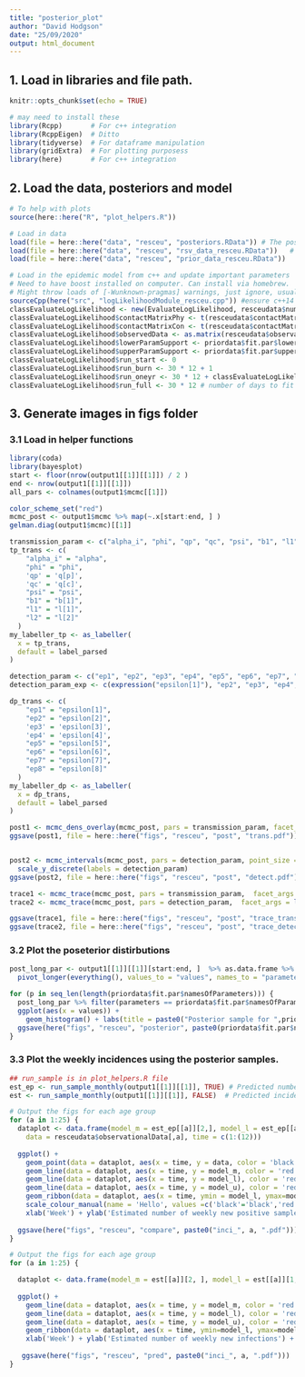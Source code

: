 ```yaml
---
title: "posterior_plot"
author: "David Hodgson"
date: "25/09/2020"
output: html_document
---
```


## 1. Load in libraries and file path.

```r
knitr::opts_chunk$set(echo = TRUE)

# may need to install these
library(Rcpp)       # For c++ integration
library(RcppEigen)  # Ditto
library(tidyverse)  # For dataframe manipulation
library(gridExtra)  # For plotting purposess 
library(here)       # For c++ integration

```

## 2. Load the data, posteriors and model

```r

# To help with plots
source(here::here("R", "plot_helpers.R"))

# Load in data
load(file = here::here("data", "resceu", "posteriors.RData")) # The posteriors from the true model
load(file = here::here("data", "resceu", "rsv_data_resceu.RData"))   # Load in model data, including observation data (which is made up i.e. not the same as I used in the paper).
load(file = here::here("data", "resceu", "prior_data_resceu.RData"))   # Load in model data, including observation data (which is made up i.e. not the same as I used in the paper).

# Load in the epidemic model from c++ and update important parameters
# Need to have boost installed on computer. Can install via homebrew.
# Might throw loads of [-Wunknown-pragmas] warnings, just ignore, usually an issue with the coompiler.
sourceCpp(here("src", "logLikelihoodModule_resceu.cpp")) #ensure c++14 is enabled
classEvaluateLogLikelihood <- new(EvaluateLogLikelihood, resceudata$numberDailyLiveBirths, resceudata$population, resceudata$ageGroupBoundary) # Calls class
classEvaluateLogLikelihood$contactMatrixPhy <- t(resceudata$contactMatrixPhy)
classEvaluateLogLikelihood$contactMatrixCon <- t(resceudata$contactMatrixCon)
classEvaluateLogLikelihood$observedData <- as.matrix(resceudata$observationalData)
classEvaluateLogLikelihood$lowerParamSupport <- priordata$fit.par$lowerParSupport
classEvaluateLogLikelihood$upperParamSupport <- priordata$fit.par$upperParSupport
classEvaluateLogLikelihood$run_start <- 0
classEvaluateLogLikelihood$run_burn <- 30 * 12 + 1
classEvaluateLogLikelihood$run_oneyr <- 30 * 12 + classEvaluateLogLikelihood$run_burn
classEvaluateLogLikelihood$run_full <- 30 * 12 # number of days to fit the data and model to

```

## 3. Generate images in figs folder
### 3.1 Load in helper functions

```r

library(coda)
library(bayesplot)
start <- floor(nrow(output1[[1]][[1]]) / 2 )
end <- nrow(output1[[1]][[1]])
all_pars <- colnames(output1$mcmc[[1]]) 

color_scheme_set("red")
mcmc_post <- output1$mcmc %>% map(~.x[start:end, ] )
gelman.diag(output1$mcmc)[[1]]

transmission_param <- c("alpha_i", "phi", "qp", "qc", "psi", "b1", "l1", "l2" )
tp_trans <- c(
    "alpha_i" = "alpha",
    "phi" = "phi",
    'qp' = 'q[p]', 
    'qc' = 'q[c]',
    "psi" = "psi", 
    "b1" = "b[1]", 
    "l1" = "l[1]", 
    "l2" = "l[2]"
  )
my_labeller_tp <- as_labeller(
  x = tp_trans,
  default = label_parsed
)

detection_param <- c("ep1", "ep2", "ep3", "ep4", "ep5", "ep6", "ep7", "ep8")
detection_param_exp <- c(expression("epsilon[1]"), "ep2", "ep3", "ep4", "ep5", "ep6", "ep7", "ep8")

dp_trans <- c(
    "ep1" = "epsilon[1]",
    "ep2" = "epsilon[2]",
    'ep3' = 'epsilon[3]',
    'ep4' = 'epsilon[4]',
    "ep5" = "epsilon[5]",
    "ep6" = "epsilon[6]",
    "ep7" = "epsilon[7]",
    "ep8" = "epsilon[8]"
  )
my_labeller_dp <- as_labeller(
  x = dp_trans,
  default = label_parsed
)

post1 <- mcmc_dens_overlay(mcmc_post, pars = transmission_param, facet_args = list(labeller = my_labeller_tp))
ggsave(post1, file = here::here("figs", "resceu", "post", "trans.pdf"))


post2 <- mcmc_intervals(mcmc_post, pars = detection_param, point_size = 2) + 
  scale_y_discrete(labels = detection_param)
ggsave(post2, file = here::here("figs", "resceu", "post", "detect.pdf"))

trace1 <- mcmc_trace(mcmc_post, pars = transmission_param,  facet_args = list(labeller = my_labeller_tp))
trace2 <- mcmc_trace(mcmc_post, pars = detection_param,  facet_args = list(labeller = my_labeller_dp))

ggsave(trace1, file = here::here("figs", "resceu", "post", "trace_trans.pdf"))
ggsave(trace2, file = here::here("figs", "resceu", "post", "trace_detect.pdf"))


```

### 3.2 Plot the poseterior distirbutions

```r

post_long_par <- output1[[1]][[1]][start:end, ]  %>% as.data.frame %>%
  pivot_longer(everything(), values_to = "values", names_to = "parameters")

for (p in seq_len(length(priordata$fit.par$namesOfParameters))) {
  post_long_par %>% filter(parameters == priordata$fit.par$namesOfParameters[p]) %>% 
  ggplot(aes(x = values)) +
    geom_histogram() + labs(title = paste0("Posterior sample for ",priordata$fit.par$namesOfParameters[p]))
  ggsave(here("figs", "resceu", "posterior", paste0(priordata$fit.par$namesOfParameters[p], ".pdf")))
}

```

### 3.3 Plot the weekly incidences using the posterior samples.

```r

## run_sample is in plot_helpers.R file
est_ep <- run_sample_monthly(output1[[1]][[1]], TRUE) # Predicted number of positive samples (useful for comparing the model-predicted incidence with the data)
est <- run_sample_monthly(output1[[1]][[1]], FALSE)  # Predicted incidence

# Output the figs for each age group
for (a in 1:25) {
  dataplot <- data.frame(model_m = est_ep[[a]][2,], model_l = est_ep[[a]][1,], model_u = est_ep[[a]][3,], 
    data = resceudata$observationalData[,a], time = c(1:(12)))
  
  ggplot() +
    geom_point(data = dataplot, aes(x = time, y = data, color = 'black'), size=0.5, alpha=0.5) +
    geom_line(data = dataplot, aes(x = time, y = model_m, color = 'red'), size=0.4, linetype="dotted") +
    geom_line(data = dataplot, aes(x = time, y = model_l), color = 'red', size=0.4, alpha=0.5) +
    geom_line(data = dataplot, aes(x = time, y = model_u), color = 'red', size=0.4, alpha=0.5) +
    geom_ribbon(data = dataplot, aes(x = time, ymin = model_l, ymax=model_u), fill="red", alpha=0.5) + 
    scale_colour_manual(name = 'Hello', values =c('black'='black','red'='red'), labels = c('Observational data','Model-predicted')) + 
    xlab('Week') + ylab('Estimated number of weekly new positive samples') + ggtitle(paste("Age group", a))
  
  ggsave(here("figs", "resceu", "compare", paste0("inci_", a, ".pdf")))
}

# Output the figs for each age group
for (a in 1:25) {

  dataplot <- data.frame(model_m = est[[a]][2, ], model_l = est[[a]][1, ], model_u = est[[a]][3, ], time = c(1:(12)))
  
  ggplot() +
    geom_line(data = dataplot, aes(x = time, y = model_m, color = 'red'), size=0.4, linetype="dotted") +
    geom_line(data = dataplot, aes(x = time, y = model_l), color = 'red', size=0.4, alpha=0.5) +
    geom_line(data = dataplot, aes(x = time, y = model_u), color = 'red', size=0.4, alpha=0.5) +
    geom_ribbon(data = dataplot, aes(x = time, ymin=model_l, ymax=model_u), fill="red", alpha=0.5) + 
    xlab('Week') + ylab('Estimated number of weekly new infections') + ggtitle(paste("Age group", a))
  
   ggsave(here("figs", "resceu", "pred", paste0("inci_", a, ".pdf")))
}

```

